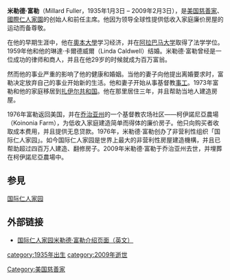 {{refimprove|time=2014-04-24T11:09:02+00:00}}
'''米勒德·富勒'''（Millard Fuller，1935年1月3日 – 2009年2月3日），是[[美国|美国]][[慈善家|慈善家]]、[[國際仁人家園|國際仁人家園]]的创始人和前任主席。他因为领导全球性提供低收入家庭廉价房屋的运动而备尊敬。

在他的早期生涯中，他在[[奧本大學|奧本大學]]学习经济，并在[[阿拉巴马大学|阿拉巴马大学]]取得了法学学位。1959年他和他的琳達·卡爾德威爾（Linda Caldwell）结婚。米勒德·富勒曾经是一位成功的律师和商人，并且在他29岁的时候就成为百万富翁。

然而他的事业严重的影响了他的健康和婚姻。当他的妻子向他提出离婚要求时，富勒决定放弃自己的事业开始新的生活。他和妻子开始从事基督教[[事工|事工]]。1973年富勒和他的家庭移居到[[扎伊尔共和国|扎伊尔共和国]]。他在那里居住三年，并且帮助当地人建造房屋。

1976年富勒返回美国，并在[[乔治亚州|乔治亚州]]的一个基督教农场社区——柯伊諾尼亞農場（Koinonia Farm），为低收入家庭建造简单而得体的廉价房子。他只向购买者收取成本费用，并且提供无息贷款。1976年，米勒德·富勒创办了非营利性组织「国际仁人家园」。如今国际仁人家园是世界上最大的非营利性房屋建造機構，并且已帮助超过四百万人建造、翻修房子。2009年米勒德·富勒于乔治亚州去世，并埋葬在柯伊諾尼亞農場中。

== 参見 == 
[[国际仁人家园|国际仁人家园]]

==外部链接==
* [http://www.habitat.org/how/millard.aspx 国际仁人家园米勒德·富勒介绍页面（英文）]

{{Authority control}}
[[category:1935年出生|category:1935年出生]]
[[category:2009年逝世|category:2009年逝世]]
[[Category:美国慈善家|Category:美国慈善家]]